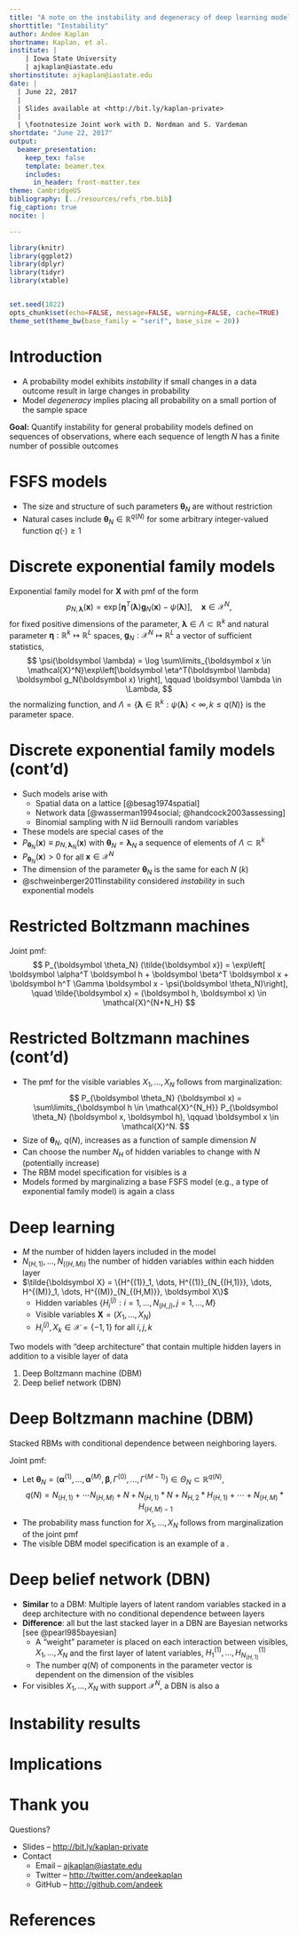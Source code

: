 ```yaml
---
title: "A note on the instability and degeneracy of deep learning models"
shorttitle: "Instability"
author: Andee Kaplan
shortname: Kaplan, et al.
institute: |
    | Iowa State University
    | ajkaplan@iastate.edu
shortinstitute: ajkaplan@iastate.edu
date: |
  | June 22, 2017
  |
  | Slides available at <http://bit.ly/kaplan-private>
  |
  | \footnotesize Joint work with D. Nordman and S. Vardeman
shortdate: "June 22, 2017"
output: 
  beamer_presentation:
    keep_tex: false
    template: beamer.tex
    includes:
      in_header: front-matter.tex
theme: CambridgeUS
bibliography: [../resources/refs_rbm.bib]
fig_caption: true
nocite: |

---
```


```r
library(knitr)
library(ggplot2)
library(dplyr)
library(tidyr)
library(xtable)


set.seed(1022)
opts_chunk$set(echo=FALSE, message=FALSE, warning=FALSE, cache=TRUE)
theme_set(theme_bw(base_family = "serif", base_size = 20))
```

# Introduction

- A probability model exhibits *instability* if small changes in a data outcome result in large changes in probability
- Model *degeneracy* implies placing all probability on a small portion of the sample space

\vfill

**Goal:** Quantify instability for general probability models defined on sequences of observations, where each sequence of length $N$ has a finite number of possible outcomes

\vfill

\begin{block}{Notation}
\begin{itemize}
\itemsep .2in
\item $\boldsymbol X = (X_1, \dots, X_N)$ a set of discrete random variables with a finite sample space, $\mathcal{X}^N$
\item For each $N$, $P_{\boldsymbol \theta_N}$ is a probability model on $\mathcal{X}^N$
\end{itemize}
\end{block}

# FSFS models

\begin{block}{Finitely Supported Finite Sequence (FSFS) model class}
A series $P_{\boldsymbol \theta_N}$ of probability models, indexed by a generic sequence of parameters $\boldsymbol \theta_N$, to describe data of each length $N \geq 1$ with model support of $P_{\boldsymbol \theta_N}$ equaling the (finite) sample space $\mathcal{X}^N$. 
\end{block}

\vfill

- The size and structure of such parameters $\boldsymbol \theta_N$ are without restriction 
\vspace{.2in}
- Natural cases include $\boldsymbol \theta_N \in \mathbb{R}^{q(N)}$ for some arbitrary integer-valued function $q(\cdot) \geq 1$

# Discrete exponential family models

Exponential family model for $\boldsymbol X$ with pmf of the form
$$
p_{N, \boldsymbol \lambda}(\boldsymbol x) = \exp\left[\boldsymbol\eta^T(\boldsymbol \lambda) \boldsymbol g_N(\boldsymbol x) - \psi(\boldsymbol \lambda)\right], \quad \boldsymbol x \in \mathcal{X}^N,
$$ 
for fixed positive dimensions of the parameter, $\boldsymbol \lambda \in \Lambda \subset \mathbb{R}^{k}$ and natural parameter $\boldsymbol \eta : \mathbb{R}^k \mapsto \mathbb{R}^L$ spaces, $\boldsymbol g_N : \mathcal{X}^N \mapsto \mathbb{R}^L$ a vector of sufficient statistics, 
$$
\psi(\boldsymbol \lambda) = \log \sum\limits_{\boldsymbol x \in \mathcal{X}^N}\exp\left[\boldsymbol \eta^T(\boldsymbol \lambda) \boldsymbol g_N(\boldsymbol x) \right], \qquad \boldsymbol \lambda \in \Lambda,
$$
the normalizing function, and $\Lambda = \{\boldsymbol \lambda \in \mathbb{R}^k : \psi(\boldsymbol \lambda) < \infty, k \le q(N) \}$ is the parameter space. 


# Discrete exponential family models (cont'd)

- Such models arise with 
\vspace{.1in}
    - Spatial data on a lattice [@besag1974spatial]
\vspace{.1in}    
    - Network data [@wasserman1994social; @handcock2003assessing] 
\vspace{.1in}    
    - Binomial sampling with $N$ iid Bernoulli random variables
\vspace{.1in}    
- These models are special cases of the \blue{FSFS models}
\vspace{.1in}
- $P_{\boldsymbol \theta_N}(\boldsymbol x)\equiv p_{N,\boldsymbol \lambda_N}(\boldsymbol x)$ with $\boldsymbol \theta_N=\boldsymbol \lambda_N$ a sequence of elements of $\Lambda \subset \mathbb{R}^k$ 
\vspace{.1in}
- $P_{\boldsymbol \theta_N}(\boldsymbol x) > 0$ for all $\boldsymbol x \in \mathcal{X}^N$
\vspace{.1in}
- The dimension of the parameter $\boldsymbol \theta_N$ is the same for each $N$ ($k$) 
\vspace{.1in}
- @schweinberger2011instability considered *instability* in such exponential models 


# Restricted Boltzmann machines

\begin{columns}[T] % align columns
\begin{column}{.5\textwidth}
\begin{figure}
  \centering
  \resizebox{\linewidth}{!}{\input{images/rbm.tikz}}
  \caption{An example restricted Boltzmann machine (RBM). Hidden nodes are indicated by gray filled circles and the visible nodes indicated by unfilled circles.}
  \label{fig:rbm}
\end{figure}
\vfill
\end{column}
\hfill
\begin{column}{.48\textwidth}
\begin{itemize}
\item $\mathcal{X} = \{-1,1\}$
\item $\boldsymbol X=(X_1,\ldots,X_N)$: $N$ random variables for visibles with support $\mathcal{X}^N$ 
\item $\boldsymbol H=(H_1,\ldots,H_{N_H})$: $N_H$ random variables for hiddens with support $\mathcal{X}^{N_H}$ 
\item Parameters $\boldsymbol \alpha \in \mathbb{R}^{N_H}$, $\boldsymbol \beta \in \mathbb{R}^N$, $\Gamma$ a matrix of size $N_H \times N$ ($\boldsymbol \theta_N = (\boldsymbol \alpha, \boldsymbol \beta,\Gamma) \in \Theta_N \subset \mathbb{R}^{q(N)}$ with $q(N) = N + N_H + N*N_H$)
\end{itemize}
\end{column}
\end{columns}

Joint pmf:
$$
P_{\boldsymbol \theta_N} (\tilde{\boldsymbol x}) = \exp\left[ \boldsymbol \alpha^T \boldsymbol h + \boldsymbol \beta^T \boldsymbol x + \boldsymbol h^T \Gamma \boldsymbol x - \psi(\boldsymbol \theta_N)\right], \quad \tilde{\boldsymbol x} = (\boldsymbol h, \boldsymbol x) \in \mathcal{X}^{N+N_H}
$$

# Restricted Boltzmann machines (cont'd)

- The pmf for the visible variables $X_1, \dots, X_N$ follows from marginalization:
    $$
    P_{\boldsymbol \theta_N} (\boldsymbol x) = \sum\limits_{\boldsymbol h \in \mathcal{X}^{N_H}} P_{\boldsymbol \theta_N} (\boldsymbol x, \boldsymbol h), \qquad \boldsymbol x \in \mathcal{X}^N.
    $$
- Size of $\boldsymbol \theta_N$, $q(N)$, increases as a function of sample dimension $N$
\vspace{.1in}
- Can choose the number $N_H$ of hidden variables to change with $N$ (potentially increase) 
\vspace{.1in}
- The RBM model specification for visibles is a \blue{FSFS model}
\vspace{.1in}
- Models formed by marginalizing a base FSFS model (e.g., a type of exponential family model) is again a \blue{FSFS model} class

# Deep learning

- $M$ the number of hidden layers included in the model 
- $N_{(H,1)}, \dots, N_{((H,M))}$ the number of hidden variables within each hidden layer
- $\tilde{\boldsymbol X} = \{H^{(1)}_1, \dots, H^{(1)}_{N_{(H,1)}}, \dots, H^{(M)}_1, \dots, H^{(M)}_{N_{(H,M)}}, \boldsymbol X\}$ 
    - Hidden variables $\{ H_{i}^{(j)} : i=1,\ldots, N_{(H,j)}, j=1,\ldots,M\}$ 
    - Visible variables $\boldsymbol X =(X_1,\ldots,X_N)$
    - $H_{i}^{(j)}, X_k \in \mathcal{X} = \{-1,1\}$ for all $i, j, k$

\vfill

Two models with "deep architecture" that contain multiple hidden layers in addition to a visible layer of data

1. Deep Boltzmann machine (DBM)
2. Deep belief network (DBN)
    
# Deep Boltzmann machine (DBM)

Stacked RBMs with conditional dependence between neighboring layers.

Joint pmf:
\footnotesize
\vspace{-.1in}
\begin{align*}
&P_{\boldsymbol \theta_N} (\tilde{\boldsymbol x}) = \exp\left[ \sum\limits_{i = 1}^M\boldsymbol \alpha^{(i)T} \boldsymbol h^{(i)} + \boldsymbol \beta^T \boldsymbol x + \boldsymbol h^{(1)T} \Gamma^{(0)} \boldsymbol x + \sum\limits_{i = 1}^{M - 1} \boldsymbol h^{(i)T} \Gamma^{(i)} \boldsymbol h^{(i + 1)} - \psi(\boldsymbol \theta_N) \right], \\
&\tilde{\boldsymbol x} = (\boldsymbol h^{(1)}, \dots, \boldsymbol h^{(M)}, \boldsymbol x) \in \mathcal{X}^{N_{(H,1)} + \cdots + N_{(H,M)} +N}
\end{align*}
\normalsize

- Let $\boldsymbol \theta_N = (\boldsymbol \alpha^{(1)}, \dots, \boldsymbol \alpha^{(M)}, \boldsymbol \beta,\Gamma^{(0)}, \dots, \Gamma^{(M - 1)}) \in \Theta_N \subset \mathbb{R}^{q(N)}$, 
    \footnotesize
    $$
    q(N)= N_{(H,1)}+\cdots N_{(H,M)} + N + N_{(H,1)}*N+N_{H,2}*H_{(H,1)}+\cdots +N_{(H,M)}*H_{(H,M)-1}
    $$
    \normalsize
- The probability mass function for $X_1, \dots, X_N$ follows from marginalization of the joint pmf
- The visible DBM model specification is an example of a \blue{FSFS model}.


# Deep belief network (DBN)

- **Similar** to a DBM: Multiple layers of latent random variables stacked in a deep architecture with no conditional dependence between layers 
\vspace{.1in}
- **Difference**: all but the last stacked layer in a DBN are Bayesian networks [see @pearl985bayesian]
\vspace{.1in}
    - A "weight" parameter is placed on each interaction between visibles, $X_1, \dots, X_N$ and the first layer of latent variables, $H^{(1)}_1, \dots, H^{(1)}_{N_{(H,1)}}$
\vspace{.1in}    
    - The number $q(N)$ of components in the parameter vector is dependent on the dimension of the visibles
\vspace{.1in}    
- For visibles $X_1, \dots, X_N$ with support $\mathcal{X}^N$, a DBN is also a \blue{FSFS model}

# Instability results

# Implications

# Thank you

Questions?


\vfill

* Slides -- <http://bit.ly/kaplan-private>
\vspace{.1in}
* Contact
    * Email -- <ajkaplan@iastate.edu>
    * Twitter -- <http://twitter.com/andeekaplan>
    * GitHub -- <http://github.com/andeek>


# References {.allowframebreaks} 

\tiny
